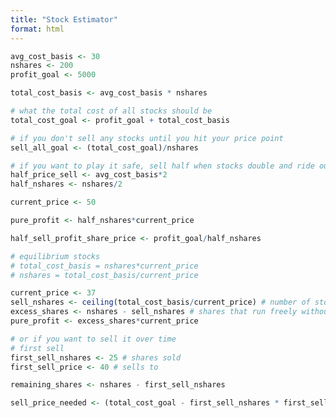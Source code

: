 ```yaml
---
title: "Stock Estimator"
format: html
---
```


```r
avg_cost_basis <- 30
nshares <- 200
profit_goal <- 5000

total_cost_basis <- avg_cost_basis * nshares

# what the total cost of all stocks should be
total_cost_goal <- profit_goal + total_cost_basis

# if you don't sell any stocks until you hit your price point
sell_all_goal <- (total_cost_goal)/nshares

# if you want to play it safe, sell half when stocks double and ride out the rest
half_price_sell <- avg_cost_basis*2
half_nshares <- nshares/2

current_price <- 50

pure_profit <- half_nshares*current_price

half_sell_profit_share_price <- profit_goal/half_nshares

# equilibrium stocks
# total_cost_basis = nshares*current_price
# nshares = total_cost_basis/current_price

current_price <- 37
sell_nshares <- ceiling(total_cost_basis/current_price) # number of stocks to sell to break even
excess_shares <- nshares - sell_nshares # shares that run freely without needing to worry about losing profit
pure_profit <- excess_shares*current_price

# or if you want to sell it over time
# first sell
first_sell_nshares <- 25 # shares sold
first_sell_price <- 40 # sells to 

remaining_shares <- nshares - first_sell_nshares

sell_price_needed <- (total_cost_goal - first_sell_nshares * first_sell_price)/remaining_shares

```

